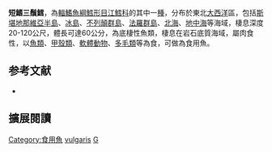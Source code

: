{{Speciesbox
| image = Gaidropsarus vulgaris Gervais.jpg
| image_width = 250px
| image_caption = 
| status = NE
| status_system = IUCN3.1
| genus = Gaidropsarus
| species = vulgaris
| authority = [[Cloquet|Cloquet]], 1824
| synonyms = *''Gaidropsarus vulagris''<br /><small>Cloquet, 1824</small>
*''Motella vulgaris''<br /><small>Cloquet, 1824</small>
*''Mustela vulgaris''<br /><small>Cloquet, 1824</small>
*''Onos vulgaris''<br /><small>Cloquet, 1824</small>
}}
'''短鰭三鬚鱈'''，為[[輻鰭魚綱|輻鰭魚綱]][[鱈形目|鱈形目]][[江鱈科|江鱈科]]的其中一[[種|種]]，分布於東北[[大西洋|大西洋]]區，包括[[斯堪地那維亞半島|斯堪地那維亞半島]]、[[冰島|冰島]]、[[不列顛群島|不列顛群島]]、[[法羅群島|法羅群島]]、[[北海_(大西洋)|北海]]、[[地中海|地中海]]等海域，棲息深度20-120公尺，體長可達60公分，為底棲性魚類，棲息在岩石底質海域，屬肉食性，以[[魚類|魚類]]、[[甲殼類|甲殼類]]、[[軟體動物|軟體動物]]、[[多毛類|多毛類]]等為食，可做為食用魚。

== 参考文献 ==
{{reflist}}
*{{FishBase_species|genus=Gaidropsarus|species=vulgaris|year=2012|month=7}}

== 擴展閱讀 == 
{{refbegin}}
{{wikispecies-inline|Gaidropsarus vulgaris|短鰭三鬚鱈}}
{{refend}}
{{Taxonbar|from=Q1007360}}

[[Category:食用魚|Category:食用魚]]
[[Category:三鬚鱈屬|vulgaris]]
[[Category:1824年描述的魚類|G]]


{{魚類小作品}}